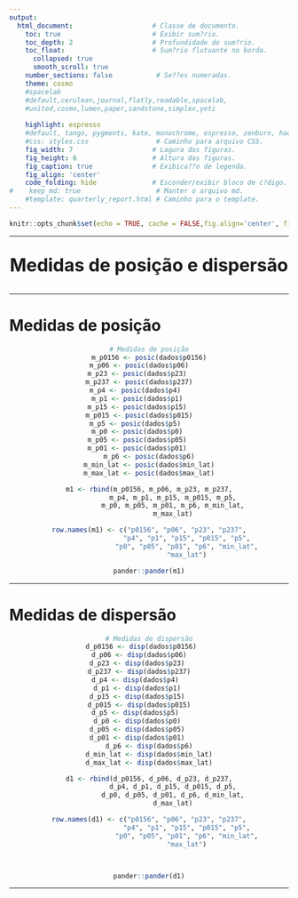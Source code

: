 ```yaml
---
output:
  html_document:                    # Classe de documento.
    toc: true                       # Exibir sum?rio.
    toc_depth: 2                    # Profundidade do sum?rio.
    toc_float:                      # Sum?rio flutuante na borda.
      collapsed: true
      smooth_scroll: true
    number_sections: false           # Se??es numeradas.
    theme: cosmo
    #spacelab
    #default,cerulean,journal,flatly,readable,spacelab,
    #united,cosmo,lumen,paper,sandstone,simplex,yeti
    
    highlight: espresso
    #default, tango, pygments, kate, monochrome, espresso, zenburn, haddock, and textmate
    #css: styles.css                 # Caminho para arquivo CSS.
    fig_width: 7                    # Lagura das figuras.
    fig_height: 6                   # Altura das figuras.
    fig_caption: true               # Exibica??o de legenda.
    fig_align: 'center'
    code_folding: hide              # Esconder/exibir bloco de c?digo.
#    keep_md: true                   # Manter o arquivo md.
    #template: quarterly_report.html # Caminho para o template.  
---
```


```r
knitr::opts_chunk$set(echo = TRUE, cache = FALSE,fig.align='center', fig.width=5, fig.height=5)

```

---

<center>
<font size="6"> 
<p align=”center”> <b> Medidas de posição e dispersão </b> </center>
</font>
</center>

---

# Medidas de posição

<center>
```r
# Medidas de posição
m_p0156 <- posic(dados$p0156)
m_p06 <- posic(dados$p06)     
m_p23 <- posic(dados$p23)      
m_p237 <- posic(dados$p237)     
m_p4 <- posic(dados$p4)       
m_p1 <- posic(dados$p1)      
m_p15 <- posic(dados$p15)      
m_p015 <- posic(dados$p015)     
m_p5 <- posic(dados$p5)       
m_p0 <- posic(dados$p0)      
m_p05 <- posic(dados$p05)      
m_p01 <- posic(dados$p01)      
m_p6 <- posic(dados$p6)
m_min_lat <- posic(dados$min_lat)
m_max_lat <- posic(dados$max_lat)

m1 <- rbind(m_p0156, m_p06, m_p23, m_p237,
            m_p4, m_p1, m_p15, m_p015, m_p5,
            m_p0, m_p05, m_p01, m_p6, m_min_lat,
            m_max_lat)

row.names(m1) <- c("p0156", "p06", "p23", "p237",
                   "p4", "p1", "p15", "p015", "p5",
                   "p0", "p05", "p01", "p6", "min_lat",
                   "max_lat")

pander::pander(m1)

```

</center>

---

# Medidas de dispersão

<center>
```r
# Medidas de dispersão
d_p0156 <- disp(dados$p0156)    
d_p06 <- disp(dados$p06)     
d_p23 <- disp(dados$p23)      
d_p237 <- disp(dados$p237)     
d_p4 <- disp(dados$p4)       
d_p1 <- disp(dados$p1)      
d_p15 <- disp(dados$p15)      
d_p015 <- disp(dados$p015)     
d_p5 <- disp(dados$p5)       
d_p0 <- disp(dados$p0)      
d_p05 <- disp(dados$p05)      
d_p01 <- disp(dados$p01)      
d_p6 <- disp(dados$p6)
d_min_lat <- disp(dados$min_lat)
d_max_lat <- disp(dados$max_lat)

d1 <- rbind(d_p0156, d_p06, d_p23, d_p237,
            d_p4, d_p1, d_p15, d_p015, d_p5,
            d_p0, d_p05, d_p01, d_p6, d_min_lat,
            d_max_lat)

row.names(d1) <- c("p0156", "p06", "p23", "p237",
                   "p4", "p1", "p15", "p015", "p5",
                   "p0", "p05", "p01", "p6", "min_lat",
                   "max_lat")



pander::pander(d1)

```

</center>

---

<div class="tocify-extend-page" data-unique="tocify-extend-page" style="height: 0;"></div>